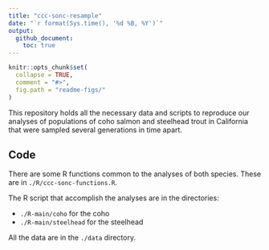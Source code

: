 ```yaml
---
title: "ccc-sonc-resample"
date: "`r format(Sys.time(), '%d %B, %Y')`"
output: 
  github_document:
    toc: true
---
```


<!-- README.md is generated from README.Rmd. Please edit that file -->

```r
knitr::opts_chunk$set(
  collapse = TRUE,
  comment = "#>",
  fig.path = "readme-figs/"
)
```


This repository holds all the necessary data and scripts to reproduce our analyses
of populations of coho salmon and steelhead trout in California that were sampled
several generations in time apart.

## Code

There are some R functions common to the analyses of both species.  These 
are in `./R/ccc-sonc-functions.R`.  

The R script that accomplish the analyses are in the directories:

- `./R-main/coho` for the coho
- `./R-main/steelhead` for the steelhead

All the data are in the `./data` directory.



